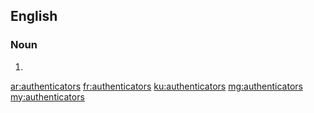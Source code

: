 ==English==

===Noun===
{{head|en|plural}}

# {{plural of|authenticator|lang=en|nocat=1}}

[[ar:authenticators]]
[[fr:authenticators]]
[[ku:authenticators]]
[[mg:authenticators]]
[[my:authenticators]]
